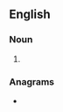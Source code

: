 ==English==

===Noun===
{{head|en|noun plural form}}

# {{plural of|boyard|lang=en}}

===Anagrams===
* {{anagrams|en|Broadys|byroads}}